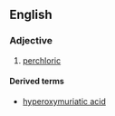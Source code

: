 ==English==

===Adjective===
{{en-adj|-}}

# {{label|en|obsolete|chemistry}} [[perchloric]]

====Derived terms====
* [[hyperoxymuriatic acid]]